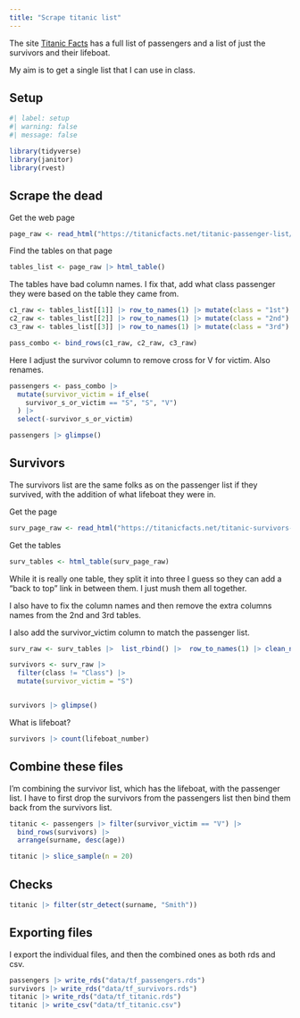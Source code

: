 ```yaml
---
title: "Scrape titanic list"
---
```


The site [Titanic Facts](https://titanicfacts.net/titanic-passenger-list/) has a full list of passengers and a list of just the survivors and their lifeboat.

My aim is to get a single list that I can use in class.

## Setup

```r
#| label: setup
#| warning: false
#| message: false

library(tidyverse)
library(janitor)
library(rvest)
```

## Scrape the dead

Get the web page

```r
page_raw <- read_html("https://titanicfacts.net/titanic-passenger-list/")
```

Find the tables on that page

```r
tables_list <- page_raw |> html_table()
```

The tables have bad column names. I fix that, add what class passenger they were based on the table they came from.

```r
c1_raw <- tables_list[[1]] |> row_to_names(1) |> mutate(class = "1st") |> clean_names()
c2_raw <- tables_list[[2]] |> row_to_names(1) |> mutate(class = "2nd") |> clean_names()
c3_raw <- tables_list[[3]] |> row_to_names(1) |> mutate(class = "3rd") |> clean_names()

pass_combo <- bind_rows(c1_raw, c2_raw, c3_raw)
```

Here I adjust the survivor column to remove cross for V for victim. Also renames.

```r
passengers <- pass_combo |>
  mutate(survivor_victim = if_else(
    survivor_s_or_victim == "S", "S", "V")
  ) |>
  select(-survivor_s_or_victim)

passengers |> glimpse()
```

## Survivors

The survivors list are the same folks as on the passenger list if they survived, with the addition of what lifeboat they were in.

Get the page

```r
surv_page_raw <- read_html("https://titanicfacts.net/titanic-survivors-list/")
```

Get the tables

```r
surv_tables <- html_table(surv_page_raw)
```

While it is really one table, they split it into three I guess so they can add a "back to top" link in between them. I just mush them all together.

I also have to fix the column names and then remove the extra columns names from the 2nd and 3rd tables.

I also add the survivor_victim column to match the passenger list.

```r
surv_raw <- surv_tables |>  list_rbind() |>  row_to_names(1) |> clean_names()

survivors <- surv_raw |>
  filter(class != "Class") |> 
  mutate(survivor_victim = "S")


survivors |> glimpse()
```

What is lifeboat?

```r
survivors |> count(lifeboat_number)
```

## Combine these files

I'm combining the survivor list, which has the lifeboat, with the passenger list. I have to first drop the survivors from the passengers list then bind them back from the survivors list.

```r
titanic <- passengers |> filter(survivor_victim == "V") |> 
  bind_rows(survivors) |> 
  arrange(surname, desc(age))

titanic |> slice_sample(n = 20)
```

## Checks

```r
titanic |> filter(str_detect(surname, "Smith"))
```


## Exporting files

I export the individual files, and then the combined ones as both rds and csv.

```r
passengers |> write_rds("data/tf_passengers.rds")
survivors |> write_rds("data/tf_survivors.rds")
titanic |> write_rds("data/tf_titanic.rds")
titanic |> write_csv("data/tf_titanic.csv")
```


